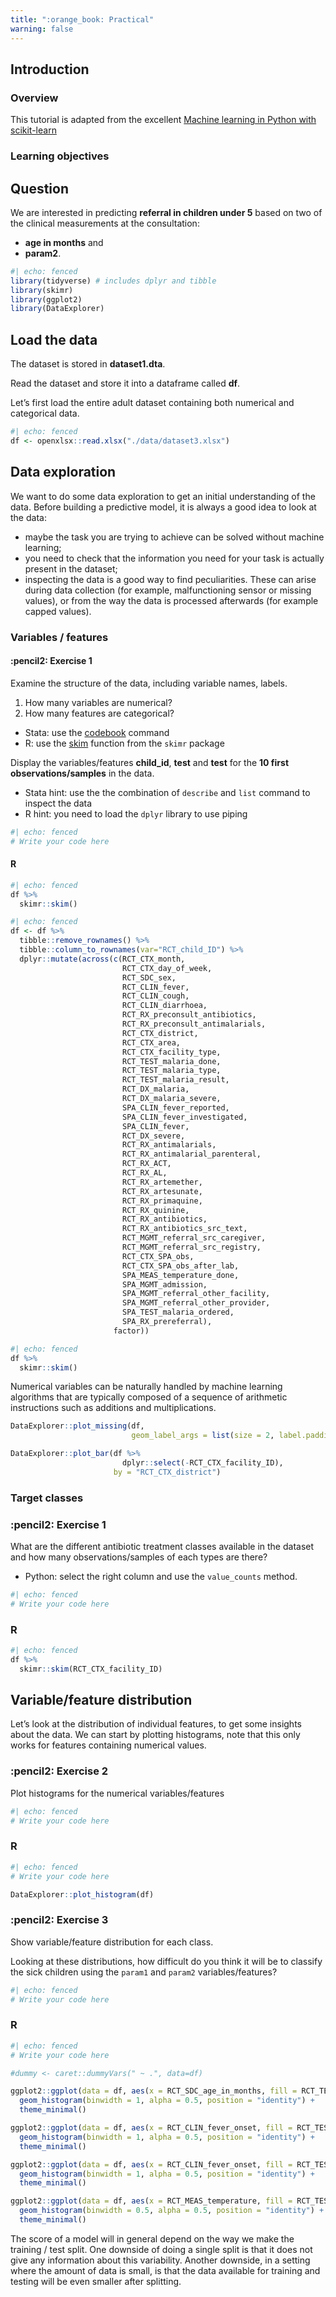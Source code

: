 ```yaml
---
title: ":orange_book: Practical"
warning: false
---
```


## Introduction

### Overview

This tutorial is adapted from the excellent [Machine learning in Python with scikit-learn](https://www.fun-mooc.fr/en/courses/machine-learning-python-scikit-learn/)

### Learning objectives

## Question

We are interested in predicting **referral in children under 5** based on two of the clinical measurements at the consultation:

-   **age in months** and
-   **param2**.

```r
#| echo: fenced
library(tidyverse) # includes dplyr and tibble
library(skimr)
library(ggplot2)
library(DataExplorer)
```

## Load the data

The dataset is stored in **dataset1.dta**.

Read the dataset and store it into a dataframe called **df**.

Let’s first load the entire adult dataset containing both numerical and categorical data.

```r
#| echo: fenced
df <- openxlsx::read.xlsx("./data/dataset3.xlsx")
```

## Data exploration

We want to do some data exploration to get an initial understanding of the data. Before building a predictive model, it is always a good idea to look at the data:

-   maybe the task you are trying to achieve can be solved without machine learning;
-   you need to check that the information you need for your task is actually present in the dataset;
-   inspecting the data is a good way to find peculiarities. These can arise during data collection (for example, malfunctioning sensor or missing values), or from the way the data is processed afterwards (for example capped values).

### Variables / features

::: panel-tabset
#### :pencil2: Exercise 1

Examine the structure of the data, including variable names, labels. 

1. How many variables are numerical?
2. How many features are categorical?

::: callout-tip
-   Stata: use the [codebook](https://www.stata.com/manuals/dcodebook.pdf) command
-   R: use the [skim](https://docs.ropensci.org/skimr/reference/skim.html) function from the `skimr` package
:::

Display the variables/features **child_id**, **test** and **test** for the **10 first observations/samples** in the data.

::: callout-tip
-   Stata hint: use the the combination of `describe` and `list` command to inspect the data
-   R hint: you need to load the `dplyr` library to use piping
:::

```r
#| echo: fenced
# Write your code here
```

#### R

```r
#| echo: fenced
df %>%
  skimr::skim()
```

```r
#| echo: fenced
df <- df %>%
  tibble::remove_rownames() %>%
  tibble::column_to_rownames(var="RCT_child_ID") %>% 
  dplyr::mutate(across(c(RCT_CTX_month,
                         RCT_CTX_day_of_week,
                         RCT_SDC_sex, 
                         RCT_CLIN_fever,
                         RCT_CLIN_cough,
                         RCT_CLIN_diarrhoea,
                         RCT_RX_preconsult_antibiotics,
                         RCT_RX_preconsult_antimalarials,
                         RCT_CTX_district,
                         RCT_CTX_area,
                         RCT_CTX_facility_type,
                         RCT_TEST_malaria_done,
                         RCT_TEST_malaria_type,
                         RCT_TEST_malaria_result,
                         RCT_DX_malaria,
                         RCT_DX_malaria_severe,
                         SPA_CLIN_fever_reported,
                         SPA_CLIN_fever_investigated,
                         SPA_CLIN_fever,
                         RCT_DX_severe,
                         RCT_RX_antimalarials,
                         RCT_RX_antimalarial_parenteral,
                         RCT_RX_ACT,
                         RCT_RX_AL,
                         RCT_RX_artemether,
                         RCT_RX_artesunate,
                         RCT_RX_primaquine,
                         RCT_RX_quinine,
                         RCT_RX_antibiotics,
                         RCT_RX_antibiotics_src_text,
                         RCT_MGMT_referral_src_caregiver,
                         RCT_MGMT_referral_src_registry,
                         RCT_CTX_SPA_obs,
                         RCT_CTX_SPA_obs_after_lab,
                         SPA_MEAS_temperature_done,
                         SPA_MGMT_admission,
                         SPA_MGMT_referral_other_facility,
                         SPA_MGMT_referral_other_provider,
                         SPA_TEST_malaria_ordered,
                         SPA_RX_prereferral),
                       factor))
```

```r
#| echo: fenced
df %>%
  skimr::skim()
```

:::

Numerical variables can be naturally handled by machine learning algorithms that are typically composed of a sequence of arithmetic instructions such as additions and multiplications.

```r
DataExplorer::plot_missing(df,
                           geom_label_args = list(size = 2, label.padding = unit(0.2, "lines")))
```

```r
DataExplorer::plot_bar(df %>% 
                         dplyr::select(-RCT_CTX_facility_ID),
                       by = "RCT_CTX_district")
```

### Target classes

::: panel-tabset

### :pencil2: Exercise 1

What are the different antibiotic treatment classes available in the dataset and how many observations/samples of each types are there?

::: callout-tip
-   Python: select the right column and use the `value_counts` method.
:::

```r
#| echo: fenced
# Write your code here
```

### R

```r
#| echo: fenced
df %>%
  skimr::skim(RCT_CTX_facility_ID)
```

:::

## Variable/feature distribution

Let's look at the distribution of individual features, to get some insights about the data. We can start by plotting histograms, note that this only works for features containing numerical values.

::: panel-tabset

### :pencil2: Exercise 2

Plot histograms for the numerical variables/features

```r
#| echo: fenced
# Write your code here
```

### R

```r
#| echo: fenced
# Write your code here
```

```r
DataExplorer::plot_histogram(df)
```

:::

::: panel-tabset

### :pencil2: Exercise 3

Show variable/feature distribution for each class.

Looking at these distributions, how difficult do you think it will be to classify the sick children using the `param1` and `param2` variables/features?

```r
#| echo: fenced
# Write your code here
```

### R

```r
#| echo: fenced
# Write your code here
```

```r
#dummy <- caret::dummyVars(" ~ .", data=df)
```

```r
ggplot2::ggplot(data = df, aes(x = RCT_SDC_age_in_months, fill = RCT_TEST_malaria_done)) +
  geom_histogram(binwidth = 1, alpha = 0.5, position = "identity") +
  theme_minimal()
```
```r
ggplot2::ggplot(data = df, aes(x = RCT_CLIN_fever_onset, fill = RCT_TEST_malaria_done)) +
  geom_histogram(binwidth = 1, alpha = 0.5, position = "identity") +
  theme_minimal()
```

```r
ggplot2::ggplot(data = df, aes(x = RCT_CLIN_fever_onset, fill = RCT_TEST_malaria_done)) +
  geom_histogram(binwidth = 1, alpha = 0.5, position = "identity") +
  theme_minimal()
```

```r
ggplot2::ggplot(data = df, aes(x = RCT_MEAS_temperature, fill = RCT_TEST_malaria_done)) +
  geom_histogram(binwidth = 0.5, alpha = 0.5, position = "identity") +
  theme_minimal()
```

:::

The score of a model will in general depend on the way we make the training / test split. One downside of doing a single split is that it does not give any information about this variability. Another downside, in a setting where the amount of data is small, is that the data available for training and testing will be even smaller after splitting.
